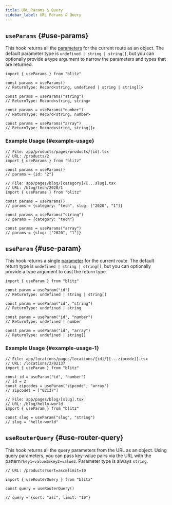 ```yaml
---
title: URL Params & Query
sidebar_label: URL Params & Query
---
```


## `useParams` {#use-params}

This hook returns all the [parameters](./routing#dynamic-route-segments)
for the current route as an object. The default parameter type is
`undefined | string | string[]`, but you can optionally provide a type
argument to narrow the parameters and types that are returned.

```tsx
import { useParams } from "blitz"

const params = useParams()
// ReturnType: Record<string, undefined | string | string[]>

const params = useParams("string")
// ReturnType: Record<string, string>

const params = useParams("number")
// ReturnType: Record<string, number>

const params = useParams("array")
// ReturnType: Record<string, string[]>
```

### Example Usage {#example-usage}

```tsx
// File: app/products/pages/products/[id].tsx
// URL: /products/2
import { useParams } from "blitz"

const params = useParams()
// params = {id: "2"}
```

```tsx
// File: app/pages/blog/[category]/[...slug].tsx
// URL: /blog/tech/2020/1
import { useParams } from "blitz"

const params = useParams()
// params = {category: "tech", slug: ["2020", "1"]}

const params = useParams("string")
// params = {category: "tech"}

const params = useParams("array")
// params = {slug: ["2020", "1"]}
```

## `useParam` {#use-param}

This hook returns a single [parameter](./routing#dynamic-route-segments)
for the current route. The default return type is
`undefined | string | string[]`, but you can optionally provide a type
argument to cast the return type.

```tsx
import { useParam } from "blitz"

const param = useParam("id")
// ReturnType: undefined | string | string[]

const param = useParam("id", "string")
// ReturnType: undefined | string

const param = useParam("id", "number")
// ReturnType: undefined | number

const param = useParam("id", "array")
// ReturnType: undefined | string[]
```

### Example Usage {#example-usage-1}

```tsx
// File: app/locations/pages/locations/[id]/[[...zipcode]].tsx
// URL: /locations/2/02137
import { useParam } from "blitz"

const id = useParam("id", "number")
// id = 2
const zipcodes = useParam("zipcode", "array")
// zipcodes = ["02137"]
```

```tsx
// File: app/pages/blog/[slug].tsx
// URL: /blog/hello-world
import { useParam } from "blitz"

const slug = useParam("slug", "string")
// slug = "hello-world"
```

## `useRouterQuery` {#use-router-query}

This hook returns all the query parameters from the URL as an object.
Using query parameters, you can pass key-value pairs via the URL with the
pattern`?key1=value1&key2=value2`. Parameter type is always `string`.

```tsx
// URL: /products?sort=asc&limit=10

import { useRouterQuery } from "blitz"

const query = useRouterQuery()

// query = {sort: "asc", limit: "10"}
```
